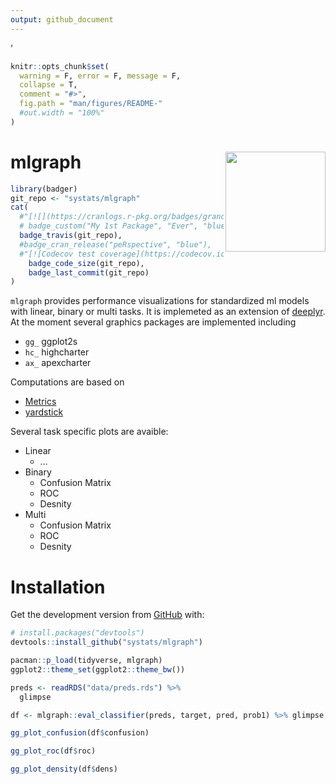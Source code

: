 ```yaml
---
output: github_document
---
```


<head>
  <link rel="stylesheet" type="text/css" href="https://d335w9rbwpvuxm.cloudfront.net/semantic.min.css"/>'
</head>

<!-- README.md is generated from README.Rmd. Please edit that file -->

```r
knitr::opts_chunk$set(
  warning = F, error = F, message = F,
  collapse = T,
  comment = "#>",
  fig.path = "man/figures/README-"
  #out.width = "100%"
)
```


# mlgraph <img src="data/mlgraph.png" width="160px" align="right" />

```r
library(badger)
git_repo <- "systats/mlgraph"
cat(
  #"[![](https://cranlogs.r-pkg.org/badges/grand-total/peRspective)](https://cran.rstudio.com/web/packages/peRspective/index.html)",
  # badge_custom("My 1st Package", "Ever", "blue"),
  badge_travis(git_repo),
  #badge_cran_release("peRspective", "blue"),
  #"[![Codecov test coverage](https://codecov.io/gh/favstats/peRspective/branch/master/graph/badge.svg)](https://codecov.io/gh/favstats/peRspective?branch=master)",
	badge_code_size(git_repo),
	badge_last_commit(git_repo)
)
```


`mlgraph` provides performance visualizations for standardized ml models with linear, binary or multi tasks. It is implemeted as an extension of [deeplyr](). At the moment several graphics packages are implemented including

* `gg_` ggplot2s  
* `hc_` highcharter 
* `ax_` apexcharter 

Computations are based on 

* [Metrics](https://github.com/mfrasco/Metrics)
* [yardstick](https://github.com/tidymodels/yardstick)

Several task specific plots are avaible:

* Linear 
    + ...
* Binary
    + Confusion Matrix
    + ROC
    + Desnity
* Multi
    + Confusion Matrix
    + ROC
    + Desnity


# Installation

Get the development version from [GitHub](https://github.com/) with:

``` r
# install.packages("devtools")
devtools::install_github("systats/mlgraph")
```

```r
pacman::p_load(tidyverse, mlgraph)
ggplot2::theme_set(ggplot2::theme_bw())
```



```r
preds <- readRDS("data/preds.rds") %>% 
  glimpse
```


```r
df <- mlgraph::eval_classifier(preds, target, pred, prob1) %>% glimpse
```


```r
gg_plot_confusion(df$confusion)
```

```r
gg_plot_roc(df$roc)
```


```r
gg_plot_density(df$dens)
```







